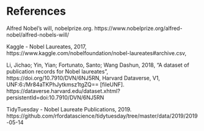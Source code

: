 # References

Alfred Nobel's will, nobelprize.org. https://www.nobelprize.org/alfred-nobel/alfred-nobels-will/

Kaggle - Nobel Laureates, 2017, https://www.kaggle.com/nobelfoundation/nobel-laureates#archive.csv, 

Li, Jichao; Yin, Yian; Fortunato, Santo; Wang Dashun, 2018, "A dataset of publication records for Nobel laureates", https://doi.org/10.7910/DVN/6NJ5RN, Harvard Dataverse, V1, UNF:6:/Mr84aTKPhJytkmsz1tgZQ== [fileUNF]. https://dataverse.harvard.edu/dataset.xhtml?persistentId=doi:10.7910/DVN/6NJ5RN

TidyTuesday - Nobel Laureate Publications, 2019. https://github.com/rfordatascience/tidytuesday/tree/master/data/2019/2019-05-14
